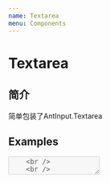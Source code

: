 ```yaml
---
name: Textarea
menu: Components
---
```




# Textarea

## 简介
简单包装了AntInput.Textarea

## Examples
<Playground>
    <Textarea
        rows={2}
        placeholder='Hello, 请输入文案'
        disabled
      />
    <br />
    <br />
    <Textarea
        rows={3}
        placeholder='Hello, 请输入文案'
        disabled={false}
      />
</Playground>

## API
<Props of={Textarea} />
